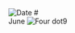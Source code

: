 
<RunningHead />
<Image src="/title-imprint.png" height={50} width={50} alt="Date" className="title-imprint"/>
# <div id="date">June <Image className="four-dot" src="/four-dot.png" height={15} width={15} alt="Four dot" />9</div>
